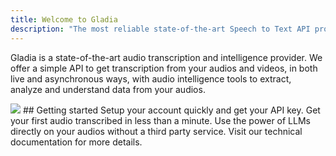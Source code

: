 ```yaml
---
title: Welcome to Gladia
description: "The most reliable state-of-the-art Speech to Text API provider"
---
```


Gladia is a state-of-the-art audio transcription and intelligence provider. We offer a simple API to get transcription from your audios and videos,
in both live and asynchronous ways, with audio intelligence tools to extract, analyze and understand data from your audios.

<Frame>
  <img src='/assets/images/gladia-cover.png'/>
</Frame>
## Getting started

<CardGroup cols={2}>
  <Card
    title="Configure your account"
    icon="gear"
    href="/chapters/get-started/pages/configure-account"
  >
    Setup your account quickly and get your API key.
  </Card>
  <Card
    title="Transcribe an audio file"
    icon="microphone-lines"
    href="/chapters/get-started/pages/transcribe-audio"
  >
    Get your first audio transcribed in less than a minute.
  </Card>
  <Card
    title="Apply audio intelligence"
    icon="magnifying-glass-chart"
    href="/chapters/audio-intelligence/pages/translation"
  >
    Use the power of LLMs directly on your audios without a third party service.
  </Card>
  <Card
    title="Using Gladia API?"
    icon="code"
    href="/api-reference/"
  >
    Visit our technical documentation for more details.
  </Card>
</CardGroup>


<br/>
